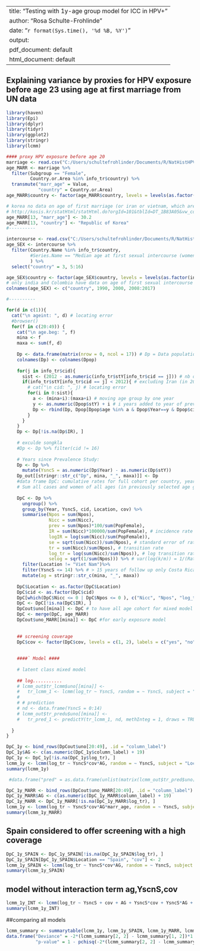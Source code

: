 

---
title: "Testing with 1y-age group model for ICC in HPV+"
author: "Rosa Schulte-Frohlinde"
date: "`r format(Sys.time(), '%d %B, %Y')`"
output:
  pdf_document: default
  html_document: default
---

## Explaining variance by proxies for HPV exposure before age 23 using age at first marriage from UN data

``` {r echo = FALSE, eval = TRUE}

library(haven)
library(Epi)
library(dplyr)
library(tidyr)
library(ggplot2)
library(stringr)
library(lcmm)

#### proxy HPV exposure before age 20
marriage <- read.csv("C:/Users/schultefrohlinder/Documents/R/NatHistHPV/data sets/mean_marriage_age_UN.csv", header = TRUE)
age_MARR <- marriage %>%
  filter(Subgroup == "Female", 
         Country.or.Area %in% info_tr$country) %>%
  transmute("marr_age" = Value,
            "country" = Country.or.Area)
age_MARR$country <- factor(age_MARR$country, levels = levels(as.factor(info_tr$country)))

# korea no data on age of first marriage (or iran or vietnam, which are both not included in cohorts anyway)
# http://kosis.kr/statHtml/statHtml.do?orgId=101&tblId=DT_1B83A05&vw_cd=&list_id=&scrId=&seqNo=&lang_mode=ko&obj_var_id=&itm_id=&conn_path=K1&path=
age_MARR[13, "marr_age"] <- 30.2
age_MARR[13, "country"] <- "Republic of Korea"
#----------

intercourse <- read.csv("C:/Users/schultefrohlinder/Documents/R/NatHistHPV/data sets/age_first_intercourse_worldbank.csv")
age_SEX <- intercourse %>%
  filter(Country.Name %in% info_tr$country,
         #Series.Name == "Median age at first sexual intercourse (women ages 25-49): Q5 (highest)"
         ) %>%
  select("country" = 3, 5:16)

age_SEX$country <- factor(age_SEX$country, levels = levels(as.factor(info_tr$country)))
# only india and Colombia have data on age of first sexual intercourse
colnames(age_SEX) <- c("country", 1990, 2000, 2008:2017)

#----------

for(d in c(1)){
  cat("\n ageint: ", d) # locating error
  #browser()
  for(f in c(20:49)) {
    cat("\n age.beg: ", f)
    mina <- f 
    maxa <- sum(f, d)
    
    Dp <- data.frame(matrix(nrow = 0, ncol = 17)) # Dp = Data population (as nested in of Dpop)
    colnames(Dp) <- colnames(Dpop)
    
    for(j in info_tr$cid){
      sist <- (2012 - as.numeric(info_tr$stY[info_tr$cid == j])) # nb of years since prevalence Study
      if(info_tr$stY[info_tr$cid == j] < 2012){ # excluding Iran (in 2014)
        # cat("\n cid: ", j) # locating error
        for(i in 0:sist){
          a <- (mina+i):(maxa+i) # moving age group by one year
          y <- as.numeric(Dpop$stY) + i # i years added to year of prev. Study
          Dp <- rbind(Dp, Dpop[Dpop$age %in% a & Dpop$Year==y & Dpop$cid== j, ])
        }
      }
    }
    Dp <- Dp[!is.na(Dp$IR), ]
    
    # exculde songkla
    #Dp <- Dp %>% filter(cid != 16)
    
    # Years since Prevalence Study:
    Dp <- Dp %>%
      mutate(YsncS = as.numeric(Dp$Year) - as.numeric(Dp$stY)) 
    Dp_out[[stringr::str_c("Dp", mina, "_", maxa)]] <- Dp
    #data frame DpC: cumulative rates for full cohort per country, year (not over full time period) ####
    # Sum all cases and women of all ages (in previously selected age group) in each Year and country (location, cid)
    
    DpC <- Dp %>%
      ungroup() %>%
      group_by(Year, YsncS, cid, Location, cov) %>% 
      summarise(Npos = sum(Npos), 
                Nicc = sum(Nicc), 
                prev = sum(Npos)*100/sum(PopFemale),
                IR = sum(Nicc)*100000/sum(PopFemale), # incidence rate in whole population
                logIR = log(sum(Nicc)/sum(PopFemale)), 
                se = sqrt(sum(Nicc))/sum(Npos), # standard error of rates = rate^2/cases = sqrt(cases)/personyears [Esteve p. 52]
                tr = sum(Nicc)/sum(Npos), # transition rate
                log_tr = log(sum(Nicc)/sum(Npos)), # log transition rate
                selog = sqrt(1/sum(Npos))) %>% # var(log(k/m)) = 1/(Rate*pyears); se(log(k/m)) = sqrt(1/k) [Esteve p. 53]
      filter(Location != "Viet Nam")%>%
      filter(YsncS <= 14) %>% # > 15 years of follow up only Costa Rica and Colombia. < 14years: > 5 Locations
      mutate(ag = stringr::str_c(mina, "_", maxa))
    
    DpC$Location <- as.factor(DpC$Location)
    DpC$cid <- as.factor(DpC$cid)
    DpC[which(DpC$Nicc <= 0 | DpC$Npos <= 0 ), c("Nicc", "Npos", "log_tr", "se")] <- NA # to avoid -Inf when Nicc = 0
    DpC <- DpC[!is.na(DpC$IR), ]
    DpCout$uno[[mina]] <- DpC # to have all age cohort for mixed model
    DpC <- merge(DpC, age_MARR)
    DpCout$uno_MARR[[mina]] <- DpC #for early exposure model
    
    
    ## screening coverage
    DpC$cov <- factor(DpC$cov, levels = c(1, 2), labels = c("yes", "no"))
    
    
    ####` Model ####
    
    # latent class mixed model
    
    ## log...........
    # lcmm_out$tr_lcmm$uno[[mina]] <-
    #   tr_lcmm_1 <- lcmm(log_tr ~ YsncS, random = ~ YsncS, subject = "Location",  ng = 1, data = DpC[DpC$cov == "yes", ], link = "4-equi-splines")
    # 
    # # prediction
    # nd <- data.frame(YsncS = 0:14)
    # lcmm_out$tr_predu$uno[[mina]] <- 
    #   tr_pred_1 <- predictY(tr_lcmm_1, nd, methInteg = 1, draws = TRUE)$pred
    
  }
}

DpC_1y <- bind_rows(DpCout$uno[20:49], .id = "column_label") 
DpC_1y$AG <- c(as.numeric(DpC_1y$column_label) + 19)
DpC_1y <- DpC_1y[!is.na(DpC_1y$log_tr), ]
lcmm_1y <- lcmm(log_tr ~ YsncS*cov*AG, random = ~ YsncS, subject = "Location",  ng = 1, data = DpC_1y, link = "4-equi-splines")
summary(lcmm_1y)

 #data.frame("pred" = as.data.frame(unlist(matrix(lcmm_out$tr_pred$uno[20:24])))[,1], "YsncS" = rep(0:14, 5), "ag" = rep(20:24, each = 15))

DpC_1y_MARR <- bind_rows(DpCout$uno_MARR[20:49], .id = "column_label") 
DpC_1y_MARR$AG <- c(as.numeric(DpC_1y_MARR$column_label) + 19)
DpC_1y_MARR <- DpC_1y_MARR[!is.na(DpC_1y_MARR$log_tr), ]
lcmm_1y <- lcmm(log_tr ~ YsncS*cov*AG*marr_age, random = ~ YsncS, subject = "Location",  ng = 1, data = DpC_1y_MARR, link = "4-equi-splines")
summary(lcmm_1y_MARR)
```

## Spain considered to offer screening with a high coverage 
```{r echo = FALSE, eval = TRUE}
DpC_1y_SPAIN <- DpC_1y_SPAIN[!is.na(DpC_1y_SPAIN$log_tr), ]
DpC_1y_SPAIN[DpC_1y_SPAIN$Location == "Spain", "cov"] <- 2
lcmm_1y_SPAIN <- lcmm(log_tr ~ YsncS*cov*AG, random = ~ YsncS, subject = "Location",  ng = 1, data = DpC_1y_SPAIN, link = "4-equi-splines")
summary(lcmm_1y_SPAIN)
```


## model without interaction term  ag,YscnS,cov

```{r echo = FALSE, eval = TRUE}
lcmm_1y_INT <- lcmm(log_tr ~ YsncS + cov + AG + YsncS*cov + YsncS*AG + cov*AG, random = ~ YsncS, subject = "Location",  ng = 1, data = DpC_1y, link = "4-equi-splines")
summary(lcmm_1y_INT)
```

##comparing all models  

```{r echo = FALSE, eval = TRUE}
lcmm_summary <- summarytable(lcmm_1y, lcmm_1y_SPAIN, lcmm_1y_MARR, lcmm_1y_INT)
data.frame("Deviance" = -2*(lcmm_summary[2, 2] - lcmm_summary[1, 2])*1,
           "p-value" = 1 - pchisq(-2*(lcmm_summary[2, 2] - lcmm_summary[1, 2]), 1))
```


